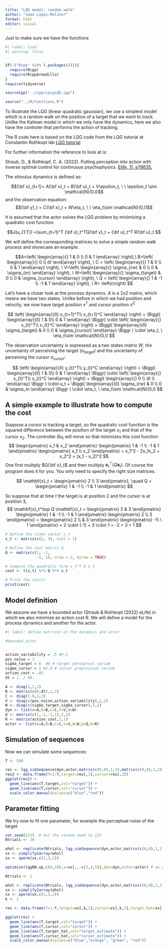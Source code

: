 ```yaml
---
title: "LQG model: random walk"
author: "Joan López-Moliner"
format: html
editor: visual
---
```


Just to make sure we have the functions

```r
#| label: load
#| warning: false


if(!("Rcpp" %in% (.packages()))){
  require(Rcpp)
  require(RcppArmadillo)
}
require(tidyverse)

sourceCpp("../cpp/cpsyLQG.cpp")

source("../R/functions.R")

```

To illustrate the LQG (linear quadratic gaussian), we use a simplest model which is a random walk on the position of a target that we want to track. Unlike the Kalman model in which we only have the dynamics, here we also have the controler that performs the action of tracking. 

The R code here is based on the LQG code from the LQG tutorial at Constantin Rothkopt lab [LQG tutorial](https://github.com/RothkopfLab/lqg/blob/main/notebooks/Tutorial.ipynb "LQG tutorial")

For further information the reference to look at is: 

Straub, D., & Rothkopf, C. A. (2022). Putting perception into action with inverse optimal control for continuous psychophysics. [Elife, 11, e76635.](https://doi.org/10.7554/eLife.76635)


The stimulus dynamics is defined as:

$${\bf x}_{t+1}= A{\bf x}_t + B{\bf u}_t + V\epsilon_t, \ \ \epsilon_t \sim \mathcal{N}(0,I)$$
and the observation equation:
$${\bf y}_t = C{\bf x}_t + W\eta_t, \ \ \eta_t\sim \mathcal{N}(0,I)$$



It is assumed that the actor solves the LQG problem by minimizing a quadratic cost function:

$$J(u_{1:T}) =\sum_{t=1}^T {\bf x}_t^TQ{\bf x}_t + {\bf u}_t^T R{\bf u}_t  $$

We will define the corresponding matrices to solve a simple random walk process and showcase an example.

$$A=\left( 
\begin{array}{}
1 & 0 \\
0 & 1
\end{array}
\right),\   
B=\left(
\begin{array}{}
0 \\
dt 
\end{array}
\right), \ 
C = \left( 
\begin{array}{}
1 & 0 \\
0 & 1
\end{array}
\right), \ 
V=\left( 
\begin{array}{}
\sigma_{rw} & 0 \\
0 & \sigma_{m}
\end{array}
\right), \ 
W=\left( 
\begin{array}{}
\sigma_{target} & 0 \\
0 & \sigma_{cursor}
\end{array}
\right), \ 
Q = \left( 
\begin{array}{}
1 & -1 \\
-1 & 1
\end{array}
\right), \ 
R= \left(c\right)
$$

Let's have a closer look at the process dynamics. $A$ is a 2x2 matrix, which means we have two states. Unlike before in which we had position and velocity, we now have target position $x^T$ and cursor position $x^C$ 

$$
\left(
\begin{array}{ll}
x_{t+1}^T\\
x_{t+1}^C
\end{array}
\right) = 
\Biggl(
\begin{array}{ll}
1 & 0\\
0 & 1
\end{array}
\Biggr) \cdot
\left(
\begin{array}{}
x_{t}^T\\
x_{t}^C
\end{array}
\right) + 
\Biggl(
\begin{array}{ll}
\sigma_{target} & 0 \\
0 & \sigma_{cursor}
\end{array}
\Biggr ) \cdot \eta_t, \ \eta_t\sim \mathcal{N}(0,I)
$$


The observation uncertainty is expressed as a two states matrix $W$, the uncertainty of perceiving the target ($\sigma_{target}$) and the uncertainty of perceiving the cursor $\sigma_{cursor}$:

$$
\left(
\begin{array}{ll}
y_{t}^T\\
y_{t}^C
\end{array}
\right) = 
\Biggl(
\begin{array}{ll}
1 & 0\\
0 & 1
\end{array}
\Biggr) \cdot
\left(
\begin{array}{}
x_{t}^T\\
x_{t}^C
\end{array}
\right) + 
\Biggl(
\begin{array}{}
0 \\ dt \\
\end{array}
\Biggr ) \cdot u_t + 
\Biggl(
\begin{array}{ll}
\sigma_{rw} & 0 \\
0 & \sigma_m
\end{array}
\Biggr ) \cdot \eta_t, \ \eta_t\sim \mathcal{N}(0,I)
$$

## A simple example to illustrate how to compute the cost

Suppose a cursor is tracking a target, so the quadratic cost function is the squared difference between the position of the target $x_1$ and that of the cursor $x_2$. The controller $Bu_t$ will move so that minimizes this cost function 
$$
\begin{pmatrix} x_1 & x_2 \end{pmatrix}
\begin{pmatrix} 1 & -1 \\ -1 & 1 \end{pmatrix}
\begin{pmatrix} x_1 \\ x_2 \end{pmatrix}
= x_1^2 - 2x_1x_2 + x_2^2 = (x_1 - x_2)^2
$$
One first multiply $Q{\bf x}_t$ and then multiply $\mathbf{x}_t^\top (Q \mathbf{x}_t)$. Of course the program does it for you. You only need to specify the right size matrices.

$$
\mathbf{x}_t =
\begin{pmatrix}
2 \\
3
\end{pmatrix}, \quad
Q =
\begin{pmatrix}
1 & -1 \\
-1 & 1
\end{pmatrix}
$$

So suppose that at time $t$ the target is at position 2 and the cursor is at position 3,
$$
\mathbf{x}_t^\top Q \mathbf{x}_t =
\begin{pmatrix} 2 & 3 \end{pmatrix}
\begin{pmatrix} 1 & -1 \\ -1 & 1 \end{pmatrix}
\begin{pmatrix} 2 \\ 3 \end{pmatrix}
= \begin{pmatrix} 2 \\ & 3 \end{pmatrix}
\begin{pmatrix} -1\ \ 1 \end{pmatrix}
= 2 \cdot (-1) + 3 \cdot 1 = -2 + 3 = 1
$$


```r

# Define the state vector x_t
x_t <- matrix(c(2, 3), ncol = 1)

# Define the cost matrix Q
Q <- matrix(c(1, -1,
              -1, 1), nrow = 2, byrow = TRUE)

# Compute the quadratic form x_t^T Q x_t
cost <- t(x_t) %*% Q %*% x_t

# Print the result
print(cost)
```

## Model definition

We assume we have a bounded actor (Straub & Rothkopt (2022) eLife) in which we also minimize an action cost R. 
We will define a model for the process dynamics and another for the actor.

```r
#| label: define matrices of the dynamics and actor

#bounded actor


action_variability = .5 #0.5
pos_noise = 1
sigma_target = 6  #6 # target perceptual variab
sigma_cursor = 1 #1.0 # cursor prop+visual variab
action_cost = .05
dt = 1. / 60.

A <- diag(1,2,2)
B <- matrix(c(0,dt),2,1)
C <- diag(1.0,2,2)
V <- diag(c(pos_noise,action_variability),2,2)
W <- diag(c(sigma_target,sigma_cursor),2,2)
dyn <- list(A=A,B=B,C=C,V=V,W=W)
Q <- matrix(c(1,-1,-1,1),2,2)
R <- matrix(action_cost,1,1)
actor <- list(A=A,B=B,C=C,V=V,W=W,Q=Q,R=R)


```

## Simulation of sequences

Now we can simulate some sequences:

```r
T <- 500

res <- lqg_simSequence(dyn,actor,matrix(c(0,0),1,2),matrix(c(0,0),1,2),T,return_all = TRUE) 
res2 <- data.frame(T=1:T,target=res[,1],cursor=res[,2])
ggplot(res2) + 
  geom_line(aes(T,target,col="target")) +
  geom_line(aes(T,cursor,col="cursor")) +
  scale_color_manual(values=c("blue","red"))

```

## Parameter fitting  

We try now to fit one parameter, for example the perceptual noise of the target

```r


set.seed(123)  # Set the random seed to 123
Ntrials <- 20

whol <- replicate(Ntrials, lqg_simSequence(dyn,actor,matrix(c(0,0),1,2),matrix(c(0,0),1,2),T,return_all = TRUE)) # we only return the state (not the belief)
xx <- simplify2array(whol)
xx <- aperm(xx,c(1,3,2))

optimise(lqgRW.op,c(0,10),x=xx[,,-c(3,4,5)],dyn=dyn,actor=actor) # we only need to pass the state not the estimates

```

```r

Ntrials <- 1

whol <- replicate(Ntrials, lqg_simSequence(dyn,actor,matrix(c(0,0),1,2),matrix(c(0,0),1,2),T,return_all = TRUE) )
xx <- simplify2array(whol)
xx <- aperm(xx,c(1,3,2))
k <- 1 

res <- data.frame(T=1:T,target=xx[,k,1],cursor=xx[,k,2],target_hat=xx[,k,3],cursor_hat=xx[,k,4])

ggplot(res) + 
  geom_line(aes(T,target,col="target")) +
  geom_line(aes(T,cursor,col="cursor")) +
  geom_line(aes(T,target_hat,col="target_estimate")) +
  geom_line(aes(T,cursor_hat,col="cursor_estimate")) +
  scale_color_manual(values=c("blue","orange", "green", "red"))

```
